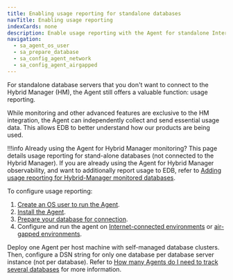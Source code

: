 ```yaml
---
title: Enabling usage reporting for standalone databases
navTitle: Enabling usage reporting
indexCards: none
description: Enable usage reporting with the Agent for standalone Internet-connected and air-gapped environments.
navigation: 
  - sa_agent_os_user
  - sa_prepare_database
  - sa_config_agent_network
  - sa_config_agent_airgapped
---
```


For standalone database servers that you don't want to connect to the Hybrid Manager (HM), the Agent still offers a valuable function: usage reporting.

While monitoring and other advanced features are exclusive to the HM integration, the Agent can independently collect and send essential usage data. This allows EDB to better understand how our products are being used.

!!!info Already using the Agent for Hybrid Manager monitoring?
   This page details usage reporting for stand-alone databases (not connected to the Hybrid Manager). If you are already using the Agent for Hybrid Manager observability, and want to additionally report usage to EDB, refer to [Adding usage reporting for Hybrid-Manager monitored databases](/edb-postgres-ai/hybrid-manager/using_hybrid_manager/monitoring/mon_ext_dbs/mon_with_agent/configure_agent/usage_reporting/).

To configure usage reporting: 

1.  [Create an OS user to run the Agent](sa_agent_os_user).
1.  [Install the Agent](/tools/agent/installing).
1.  [Prepare your database for connection](sa_prepare_database).
1.  Configure and run the agent on [Internet-connected environments](/tools/agent/stand_alone/sa_config_agent_network/) or [air-gapped environments](/tools/agent/stand_alone/sa_config_agent_airgapped/).

Deploy one Agent per host machine with self-managed database clusters. Then, configure a DSN string for only one database per database server instance (not per database). Refer to [How many Agents do I need to track several databases](/tools/agent/usage_reporting/#how-many-agents-do-i-need-to-track-several-databases) for more information.
